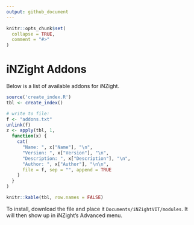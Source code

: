 ```yaml
---
output: github_document
---
```


<!-- README.md is generated from README.Rmd. Please edit that file -->

```r
knitr::opts_chunk$set(
  collapse = TRUE,
  comment = "#>"
)
```

# iNZight Addons

Below is a list of available addons for iNZight.

```r
source('create_index.R')
tbl <- create_index()

# write to file:
f <- "addons.txt"
unlink(f)
z <- apply(tbl, 1,
  function(x) {
    cat(
      "Name: ", x["Name"], "\n",
      "Version: ", x["Version"], "\n",
      "Description: ", x["Description"], "\n",
      "Author: ", x["Author"], "\n\n",
      file = f, sep = "", append = TRUE
    )
  }
)

knitr::kable(tbl, row.names = FALSE)
```

To install, download the file and place it `Documents/iNZightVIT/modules`. It will then show up in iNZight's Advanced menu.
